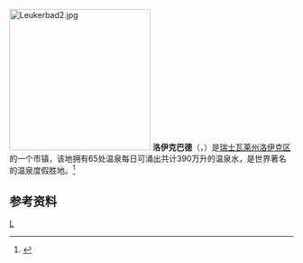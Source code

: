[[File:Leukerbad2.jpg|250px]]
{{Location map
 |Switzerland
 |mark=<!--dot-->Blue pog.svg
 |lat_deg=46|lat_min=23|lat_sec =
 |lon_deg=7|lon_min=38|lon_sec =
 |caption=洛伊克巴德在[[瑞士|瑞士]]的位置。
 |position=right
 |width=250
 |float=right
}}
'''洛伊克巴德'''（{{lang-de|Leukerbad}}，{{lang-fr|Loèche-les-Bains}}）是[[瑞士|瑞士]][[瓦莱州|瓦莱州]][[洛伊克区|洛伊克区]]的一个市镇，该地拥有65处温泉每日可涌出共计390万升的温泉水，是世界著名的温泉度假胜地。<ref>{{cite web | language = zh-cn | publisher = 瑞士国家旅游局 | title = 洛伊克巴德(Leukerbad) | url = http://www.myswitzerland.com/zh/destinations/holiday-destinations-in-switzerland/leukerbad.html | date =  | accessdate = 2013-04-29 | archive-date = 2016-04-22 | archive-url = https://web.archive.org/web/20160422220135/http://www.myswitzerland.com/zh/destinations/holiday-destinations-in-switzerland/leukerbad.html | dead-url = no }}</ref>
==参考资料==
{{reflist}}
{{Authority control}}
[[Category:瓦莱州的市镇|L]]